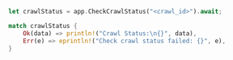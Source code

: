 ```rust Rust
  let crawlStatus = app.CheckCrawlStatus("<crawl_id>").await;

  match crawlStatus {
      Ok(data) => println!("Crawl Status:\n{}", data),
      Err(e) => eprintln!("Check crawl status failed: {}", e),
  }
```